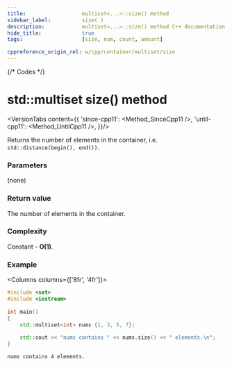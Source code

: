 ```yaml
---
title:					multiset<...>::size() method
sidebar_label:			size( )
description:			multiset<...>::size() method C++ documentation
hide_title:				true
tags:					[size, num, count, amount]

cppreference_origin_rel: w/cpp/container/multiset/size
---
```



{/* Codes */}


# std::multiset size() method

<VersionTabs content={{
        'since-cpp11': <Method_SinceCpp11 />,
        'until-cpp11': <Method_UntilCpp11 />,
    }}/>

Returns the number of elements in the container, i.e. `std::distance(begin(), end())`.

### Parameters

(none)

### Return value

The number of elements in the container.

### Complexity

Constant - **O(1)**.

### Example

<Columns columns={['8fr', '4fr']}>
<div>

```cpp title='Main.cpp' showLineNumbers
#include <set>
#include <iostream>
 
int main()
{ 
    std::multiset<int> nums {1, 3, 5, 7};
 
    std::cout << "nums contains " << nums.size() << " elements.\n";
}
```

</div>
<div>

```plaintext title="Output"
nums contains 4 elements.
```

</div>
</Columns>
